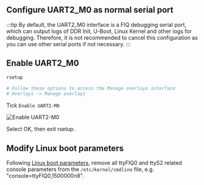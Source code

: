 ## Configure UART2_M0 as normal serial port

:::tip
By default, the UART2_M0 interface is a FIQ debugging serial port, which can output logs of DDR Init, U-Boot, Linux Kernel and other logs for debugging. Therefore, it is not recommended to cancel this configuration as you can use other serial ports if not necessary.
:::

## Enable UART2_M0

```bash
rsetup

# Follow these options to access the Manage overlays interface
# Overlays -> Manage overlays
```

Tick `Enable UART2-M0`

![Enable UART2-M0](/img/general-tutorial/EnableUART2-M0.webp)

Select OK, then exit rsetup.

## Modify Linux boot parameters

Following [Linux boot parameters](bootparam), remove all ttyFIQ0 and ttyS2 related console parameters from the `/etc/kernel/cmdline` file, e.g. "console=ttyFIQ0,1500000n8".
